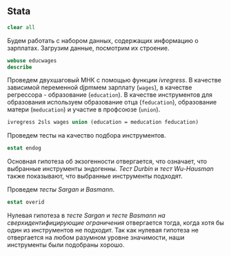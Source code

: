 ## Stata

```stata
clear all
```

Будем работать с набором данных, содержащих информацию о зарплатах. Загрузим данные, посмотрим их строение.
```stata
webuse educwages
describe
```

Проведем двухшаговый МНК с помощью функции *ivregress*. В качестве зависимой переменной djpmмем зарплату (`wages`), в качестве регрессора - образование (`education`). В качестве инструментов для образования используем образование отца (`feducation`), образование матери (`meducation`) и участие в профсоюзе (`union`).
```stata
ivregress 2sls wages union (education = meducation feducation) 
```

Проведем тесты на качество подбора инструментов.
```stata
estat endog
```

Основная гипотеза об экзогенности отвергается, что означает, что выбранные инструменты эндогенны. *Тест Durbin* и *тест Wu-Hausman* также показывают, что выбранные инструменты подходят.

Проведем *тесты Sargan и Basmann*.
```stata
estat overid
```

Нулевая гипотеза в *тесте Sargan* и *тесте Basmann на сверхидентифицирующие ограничения* отвергается тогда, когда хотя бы один из инструментов не подходит. Так как нулевая гипотеза не отвергается на любом разумном уровне значимости, наши инструменты были подобраны хорошо.